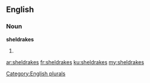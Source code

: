 ==English==

===Noun===
'''sheldrakes'''

# {{plural of|[[sheldrake]]}}

[[Category:English plurals]]

[[ar:sheldrakes]]
[[fr:sheldrakes]]
[[ku:sheldrakes]]
[[my:sheldrakes]]